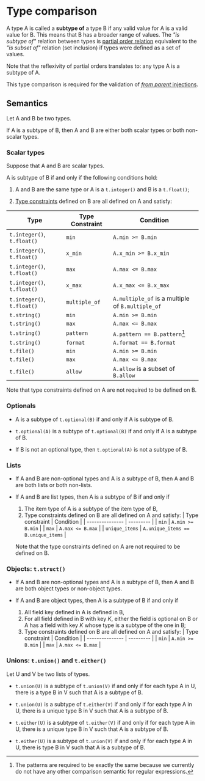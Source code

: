 # Type comparison

A type A is called a **subtype of** a type B if any valid value for A is a valid value for B.
This means that B has a broader range of values.
The _"is subtype of"_ relation between types is [partial order relation](https://en.wikipedia.org/wiki/Partially_ordered_set)
equivalent to the _"is subset of"_ relation (set inclusion) if types were defined as a set of values.

Note that the reflexivity of partial orders translates to: any type A is a subtype of A.

This type comparison is required for the validation of [_from parent_ injections](/docs/reference/types/injections#parent).

## Semantics

Let A and B be two types.

If A is a subtype of B, then A and B are either both scalar types or both non-scalar types.

### Scalar types

Suppose that A and B are scalar types.

A is subtype of B if and only if the following conditions hold:

1. A and B are the same type or A is a `t.integer()` and B is a `t.float()`;

2. [Type constraints](/docs/reference/types) defined on B are all defined on A and satisfy:

| Type | Type Constraint | Condition |
| ---- | --------------- | --------- |
| `t.integer()`, `t.float()` | `min` | `A.min >= B.min` |
| `t.integer()`, `t.float()` | `x_min` | `A.x_min >= B.x_min` |
| `t.integer()`, `t.float()` | `max` | `A.max <= B.max` |
| `t.integer()`, `t.float()` | `x_max` | `A.x_max <= B.x_max` |
| `t.integer()`, `t.float()` | `multiple_of` | `A.multiple_of` is a multiple of `B.multiple_of` |
| `t.string()` | `min` | `A.min >= B.min` |
| `t.string()` | `max` | `A.max <= B.max` |
| `t.string()` | `pattern` | `A.pattern == B.pattern`[^pat] |
| `t.string()` | `format` | `A.format == B.format` |
| `t.file()` | `min` | `A.min >= B.min` |
| `t.file()` | `max` | `A.max <= B.max` |
| `t.file()` | `allow` | `A.allow` is a subset of `B.allow` |

[^pat]: The patterns are required to be exactly the same
because we currently do not have any other comparison semantic for regular expressions.

Note that type constraints defined on A are not required to be defined on B.

### Optionals

- A is a subtype of `t.optional(B)` if and only if A is subtype of B.

- `t.optional(A)` is a subtype of `t.optional(B)` if and only if A is a subtype of B.

- If B is not an optional type, then `t.optional(A)` is not a subtype of B.

### Lists

- If A and B are non-optional types and A is a subtype of B, then A and B are both lists or both non-lists.

- If A and B are list types, then
  A is a subtype of B if and only if 
    1. The item type of A is a subtype of the item type of B,
    2. Type constraints defined on B are all defined on A and satisfy:
        | Type constraint | Condition |
        | --------------- | --------- |
        | `min` | `A.min >= B.min` |
        | `max` | `A.max <= B.max` |
        | `unique_items` | `A.unique_items == B.unique_items` |

  Note that the type constraints defined on A are not required to be defined on B.


### Objects: `t.struct()`

- If A and B are non-optional types and A is a subtype of B,
  then A and B are both object types or non-object types.

- If A and B are object types, then
  A is a subtype of B if and only if
    1. All field key defined in A is defined in B,
    2. For all field defined in B with key _K_,
    either the field is optional on B
    or A has a field with key _K_ whose type is a subtype of the one in B;
    3. Type constraints defined on B are all defined on A and satisfy:
        | Type constraint | Condition |
        | --------------- | --------- |
        | `min` | `A.min >= B.min` |
        | `max` | `A.max <= B.max` |

### Unions: `t.union()` and `t.either()`

Let U and V be two lists of types.

- `t.union(U)` is a subtype of `t.union(V)` if and only if
for each type A in U, there is a type B in V such that A is a subtype of B.

- `t.union(U)` is a subtype of `t.either(V)` if and only if
for each type A in U, there is a unique type B in V such that A is a subtype of B.

- `t.either(U)` is a subtype of `t.either(V)` if and only if
for each type A in U, there is a unique type B in V such that A is a subtype of B.

- `t.either(U)` is a subtype of `t.union(V)` if and only if
for each type A in U, there is type B in V such that A is a subtype of B.
